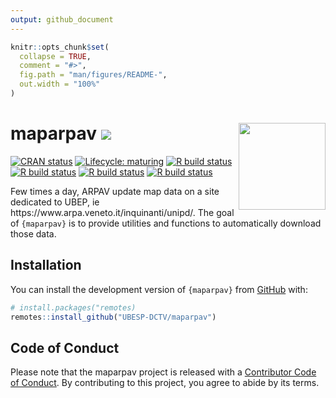 ```yaml
---
output: github_document
---
```


<!-- README.md is generated from README.Rmd. Please edit that file -->

```r
knitr::opts_chunk$set(
  collapse = TRUE,
  comment = "#>",
  fig.path = "man/figures/README-",
  out.width = "100%"
)
```

# maparpav [![](https://img.shields.io/badge/WEBsite-click--me-orange.svg)](http://ubesp-dctv.github.io/maparpav/) <img src='man/figures/logo.png' align="right" height="139" />

<!-- badges: start -->
[![CRAN status](https://www.r-pkg.org/badges/version/maparpav)](https://CRAN.R-project.org/package=maparpav)
[![Lifecycle: maturing](https://img.shields.io/badge/lifecycle-maturing-blue.svg)](https://www.tidyverse.org/lifecycle/#maturing)
[![R build status](https://github.com/UBESP-DCTV/maparpav/workflows/pkgdown/badge.svg)](https://github.com/UBESP-DCTV/maparpav/actions)
[![R build status](https://github.com/UBESP-DCTV/maparpav/workflows/lint/badge.svg)](https://github.com/UBESP-DCTV/maparpav/actions)
[![R build status](https://github.com/UBESP-DCTV/maparpav/workflows/R-CDM-check/badge.svg)](https://github.com/UBESP-DCTV/maparpav/actions)
[![R build status](https://github.com/UBESP-DCTV/maparpav/workflows/test-coverage/badge.svg)](https://github.com/UBESP-DCTV/maparpav/actions)
<!-- badges: end -->

Few times a day, ARPAV update map data on a site dedicated to UBEP, ie
https://www.arpa.veneto.it/inquinanti/unipd/. The goal of `{maparpav}`
is to provide utilities and functions to automatically download those
data.

## Installation

You can install the development version of `{maparpav}` from
[GitHub](https://www.github.com) with:

``` r
# install.packages("remotes)
remotes::install_github("UBESP-DCTV/maparpav")
```


## Code of Conduct
  
Please note that the maparpav project is released with a [Contributor
Code of
Conduct](https://contributor-covenant.org/version/2/0/CODE_OF_CONDUCT.html).
By contributing to this project, you agree to abide by its terms.
